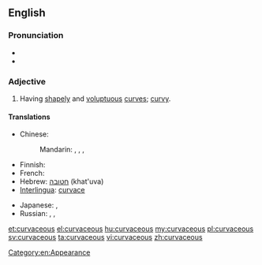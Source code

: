 ==English==

===Pronunciation===
* {{audio|en-uk-curvaceous.ogg|Audio (UK)}}
* {{rhymes|eɪʃəs}}

===Adjective===
{{en-adj}}

# {{qualifier|of a woman}} Having [[shapely]] and [[voluptuous]] [[curve]]s; [[curvy]].

====Translations====
{{trans-top|having shapely and voluptuous curves}}
* Chinese:
*: Mandarin: {{t-|cmn|凹凸有致|tr=āotūyǒuzhì|sc=Hani}}, {{t-|cmn|豐滿|sc=Hani}}, {{t-|cmn|丰满|tr=fēngmǎn|sc=Hani}}, {{t-|cmn|肉感|tr=ròugǎn|sc=Hani}}
* Finnish: {{t+|fi|kurvikas}}
* French: {{t|fr|plantureux}}
* Hebrew: [[חטובה]] (khat'uva) {{f}}
* [[Interlingua]]: [[curvace]]
{{trans-mid}}
* Japanese: {{t|ja|肉感的|alt=肉感的な|tr=にっかんてきな, nikkanteki-na}}, {{t|ja|豊満|alt=豊満な|tr=ほうまんな, hōman-na}}
* Russian: {{t|ru|фигуристый|tr=figúristyj}}, {{t+|ru|пышный|tr=pýšnyi}}, {{t|ru|с красивыми округлыми формами|tr=s krasívymi okrúglymi fórmami}}
{{trans-bottom}}

[[Category:en:Appearance]]

[[et:curvaceous]]
[[el:curvaceous]]
[[hu:curvaceous]]
[[my:curvaceous]]
[[pl:curvaceous]]
[[sv:curvaceous]]
[[ta:curvaceous]]
[[vi:curvaceous]]
[[zh:curvaceous]]